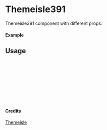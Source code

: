 
<Meta of={Themeisle391} title="Themeisle/Themeisle391" />

# Themeisle391

Themeisle391 component with different props.

#### Example

<Canvas of={Themeisle391.Primary} />

## Usage

```ts
import { Themeisle391 } from "yadl-ui";

const Example = () => {
  return (
      <Themeisle391 />
  );
};

export default Example;
```

#### Credits
[Themeisle](https://themeisle.com/illustrations/)
